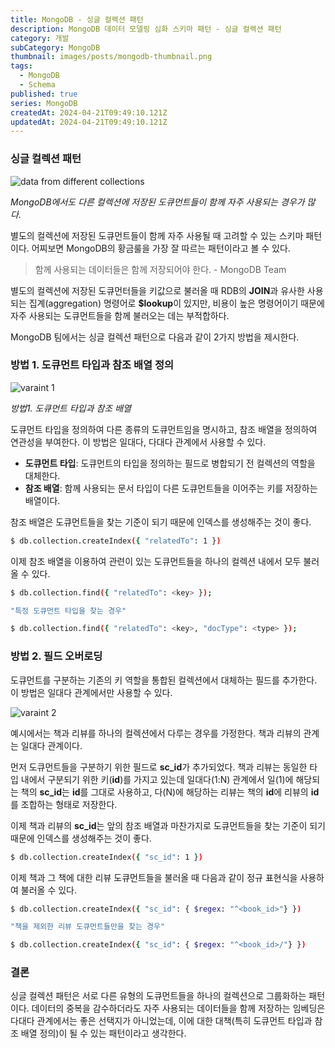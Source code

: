 ```yaml
---
title: MongoDB - 싱글 컬렉션 패턴
description: MongoDB 데이터 모델링 심화 스키마 패턴 - 싱글 컬렉션 패턴
category: 개발
subCategory: MongoDB
thumbnail: images/posts/mongodb-thumbnail.png
tags:
  - MongoDB
  - Schema
published: true
series: MongoDB
createdAt: 2024-04-21T09:49:10.121Z
updatedAt: 2024-04-21T09:49:10.121Z
---
```


### 싱글 컬렉션 패턴

![data from different collections](/images/posts/mongodb-single-collection/data-from-different-collections.png)

_MongoDB에서도 다른 컬렉션에 저장된 도큐먼트들이 함께 자주 사용되는 경우가 많다._

별도의 컬렉션에 저장된 도큐먼트들이 함께 자주 사용될 때 고려할 수 있는 스키마 패턴이다. 어찌보면 MongoDB의 황금룰을 가장 잘 따르는 패턴이라고 볼 수 있다.

> 함께 사용되는 데이터들은 함께 저장되어야 한다. - MongoDB Team

별도의 컬렉션에 저장된 도큐먼터들을 키값으로 불러올 때 RDB의 <strong>JOIN</strong>과 유사한 사용되는 집계(aggregation) 명령어로 <strong>$lookup</strong>이 있지만, 비용이 높은 명령어이기 때문에 자주 사용되는 도큐먼트들을 함께 불러오는 데는 부적합하다.

MongoDB 팀에서는 싱글 컬렉션 패턴으로 다음과 같이 2가지 방법을 제시한다.

### 방법 1. 도큐먼트 타입과 참조 배열 정의

![varaint 1](/images/posts/mongodb-single-collection/variant-1.png)

_방법1. 도큐먼트 타입과 참조 배열_

도큐먼트 타입을 정의하여 다른 종류의 도큐먼트임을 명시하고, 참조 배열을 정의하여 연관성을 부여한다. 이 방법은 일대다, 다대다 관계에서 사용할 수 있다.

<ul style={{ listStyleType: "square" }}>
  <li>
    <strong>도큐먼트 타입</strong>: 도큐먼트의 타입을 정의하는 필드로 병합되기
    전 컬렉션의 역할을 대체한다.
  </li>
  <li>
    <strong>참조 배열</strong>: 함께 사용되는 문서 타입이 다른 도큐먼트들을
    이어주는 키를 저장하는 배열이다.
  </li>
</ul>

참조 배열은 도큐먼트들을 찾는 기준이 되기 때문에 인덱스를 생성해주는 것이 좋다.

```bash
$ db.collection.createIndex({ "relatedTo": 1 })
```

이제 참조 배열을 이용하여 관련이 있는 도큐먼트들을 하나의 컬렉션 내에서 모두 불러올 수 있다.

```bash
$ db.collection.find({ "relatedTo": <key> });

"특정 도큐먼트 타입을 찾는 경우"

$ db.collection.find({ "relatedTo": <key>, "docType": <type> });
```

### 방법 2. 필드 오버로딩

도큐먼트를 구분하는 기존의 키 역할을 통합된 컬렉션에서 대체하는 필드를 추가한다. 이 방법은 일대다 관계에서만 사용할 수 있다.

![varaint 2](/images/posts/mongodb-single-collection/variant-2.png)

예시에서는 책과 리뷰를 하나의 컬렉션에서 다루는 경우를 가정한다. 책과 리뷰의 관계는 일대다 관계이다.

먼저 도큐먼트들을 구분하기 위한 필드로 <strong>sc_id</strong>가 추가되었다. 책과 리뷰는 동일한 타입 내에서 구분되기 위한 키(<strong>id</strong>)를 가지고 있는데 일대다(1:N) 관계에서 일(1)에 해당되는 책의 <strong>sc_id</strong>는 <strong>id</strong>를 그대로 사용하고, 다(N)에 해당하는 리뷰는 책의 <strong>id</strong>에 리뷰의 <strong>id</strong>를 조합하는 형태로 저장한다.

이제 책과 리뷰의 <strong>sc_id</strong>는 앞의 참조 배열과 마찬가지로 도큐먼트들을 찾는 기준이
되기 때문에 인덱스를 생성해주는 것이 좋다.

```bash
$ db.collection.createIndex({ "sc_id": 1 })
```

이제 책과 그 책에 대한 리뷰 도큐먼트들을 불러올 때 다음과 같이 정규 표현식을 사용하여 불러올 수 있다.

```bash
$ db.collection.createIndex({ "sc_id": { $regex: "^<book_id>"} })

"책을 제외한 리뷰 도큐먼트들만을 찾는 경우"

$ db.collection.createIndex({ "sc_id": { $regex: "^<book_id>/"} })
```

### 결론

싱글 컬렉션 패턴은 서로 다른 유형의 도큐먼트들을 하나의 컬렉션으로 그룹화하는 패턴이다. 데이터의 중복을 감수하더라도 자주 사용되는 데이터들을 함께 저장하는 임베딩은 다대다 관계에서는 좋은 선택지가 아니었는데, 이에 대한 대책(특히 도큐먼트 타입과 참조 배열 정의)이 될 수 있는 패턴이라고 생각한다.
